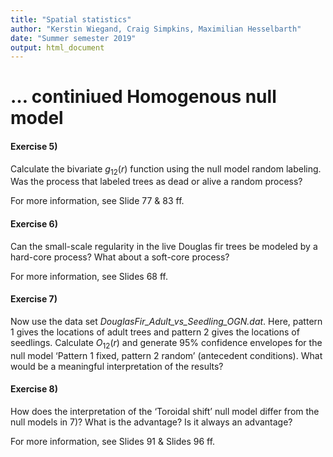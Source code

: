 ```yaml
---
title: "Spatial statistics"
author: "Kerstin Wiegand, Craig Simpkins, Maximilian Hesselbarth"
date: "Summer semester 2019"
output: html_document
---
```


# ... continiued Homogenous null model 

#### Exercise 5)
Calculate the bivariate $g_{12}(r)$ function using the null model random labeling. Was the process that labeled trees as dead or alive a random process?

For more information, see Slide 77 & 83 ff.

#### Exercise 6) 
Can the small-scale regularity in the live Douglas fir trees be modeled by a hard-core process? What about a soft-core process?

For more information, see Slides 68 ff.

#### Exercise 7) 
Now use the data set _DouglasFir_Adult_vs_Seedling_OGN.dat_. Here, pattern 1 gives the locations of adult trees and pattern 2 gives the locations of seedlings. Calculate $O_{12}(r)$ and generate 95% confidence envelopes for the null model 'Pattern 1 fixed, pattern 2 random' (antecedent conditions). What would be a meaningful interpretation of the results?

#### Exercise 8) 
How does the interpretation of the 'Toroidal shift' null model differ from the null models in 7)? What is the advantage? Is it always an advantage?

For more information, see  Slides 91 & Slides 96 ff.